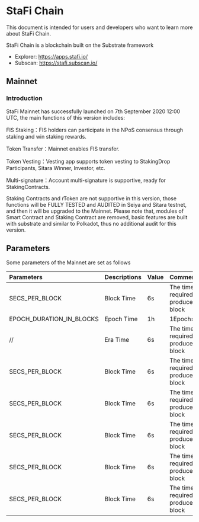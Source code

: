 # StaFi Chain

This document is intended for users and developers who want to learn more about StaFi Chain.

StaFi Chain is a blockchain built on the Substrate framework
- Explorer: https://apps.stafi.io/
- Subscan: https://stafi.subscan.io/ 


## Mainnet

### Introduction

StaFi Mainnet has successfully launched on 7th September 2020 12:00 UTC, the main functions of this version includes:

FIS Staking：FIS holders can participate in the NPoS consensus through staking and win staking rewards.

Token Transfer：Mainnet enables FIS transfer.

Token Vesting：Vesting app supports token vesting to StakingDrop Participants, Sitara Winner, Investor, etc.

Multi-signature：Account multi-signature is supportive, ready for StakingContracts.

Staking Contracts and rToken are not supportive in this version, those functions will be FULLY TESTED and AUDITED in Seiya and Sitara testnet, and then it will be upgraded to the Mainnet. Please note that, modules of Smart Contract and Staking Contract are removed, basic features are built with substrate and similar to Polkadot, thus no additional audit for this version.

## Parameters

Some parameters of the Mainnet are set as follows

| Parameters    | Descriptions | Value | Comment |
| :------------ | :--------- | :------------ | :--------- |
| SECS_PER_BLOCK | Block Time | 6s | The time required to produce a block |
| EPOCH_DURATION_IN_BLOCKS | Epoch Time | 1h | 1Epoch=1hour |
| // | Era Time | 6s | The time required to produce a block |
| SECS_PER_BLOCK | Block Time | 6s | The time required to produce a block |
| SECS_PER_BLOCK | Block Time | 6s | The time required to produce a block |
| SECS_PER_BLOCK | Block Time | 6s | The time required to produce a block |
| SECS_PER_BLOCK | Block Time | 6s | The time required to produce a block |
| SECS_PER_BLOCK | Block Time | 6s | The time required to produce a block |
